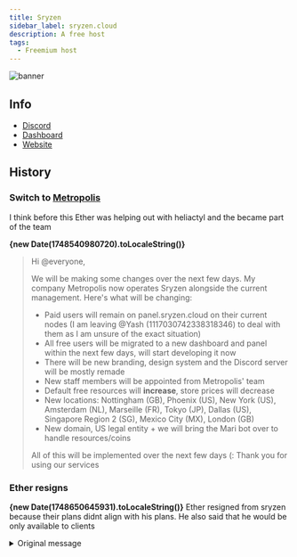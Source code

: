 ```yaml
---
title: Sryzen
sidebar_label: sryzen.cloud
description: A free host 
tags:
  - Freemium host
---
```


![banner](https://summerhosts.github.io/media/sryzen/metropolis.png)

## Info
* [Discord](https://discord.gg/hVgbfeAb)
* [Dashboard](https://my.sryzen.cloud/)
* [Website](https://sryzen.cloud/)

## History
### Switch to [Metropolis](../Companies/Metropolis.md)
I think before this Ether was helping out with heliactyl and the became part of the team

**{new Date(1748540980720).toLocaleString()}**
>Hi @everyone,
>
>We will be making some changes over the next few days. My company Metropolis now operates Sryzen alongside the current management. Here's what will be changing:
>
>- Paid users will remain on panel.sryzen.cloud on their current nodes (I am leaving @Yash (1117030742338318346) to deal with them as I am unsure of the exact situation)
>- All free users will be migrated to a new dashboard and panel within the next few days, will start developing it now
>- There will be new branding, design system and the Discord server will be mostly remade
>- New staff members will be appointed from Metropolis' team
>- Default free resources will **increase**, store prices will decrease
>- New locations: Nottingham (GB), Phoenix (US), New York (US), Amsterdam (NL), Marseille (FR), Tokyo (JP), Dallas (US), Singapore Region 2 (SG), Mexico City (MX), London (GB)
>- New domain, US legal entity + we will bring the Mari bot over to handle resources/coins
>
>All of this will be implemented over the next few days (: Thank you for using our services
>

### Ether resigns
**{new Date(1748650645931).toLocaleString()}**
Ether resigned from sryzen because their plans didnt align with his plans. He also said that he would be only available to clients
<details>
<summary>Original message</summary>

>hello again people
>
>resigned from sryzen as they didn't align with my plans very well. if you're still there, feel free to leave as it's not a host by me i know you all tend to like hosts by me
>
>i will be making my leave from any public appearance and will only really be available for clients so this is probably the last thing you'll hear from me 🤣 
>
>not sure what metropolis will do as of right now but it will exist eventually
>
>if any of you want contact with me, such is available via one of the 7 buttons on my site
>
>thank you
>
>

</details>